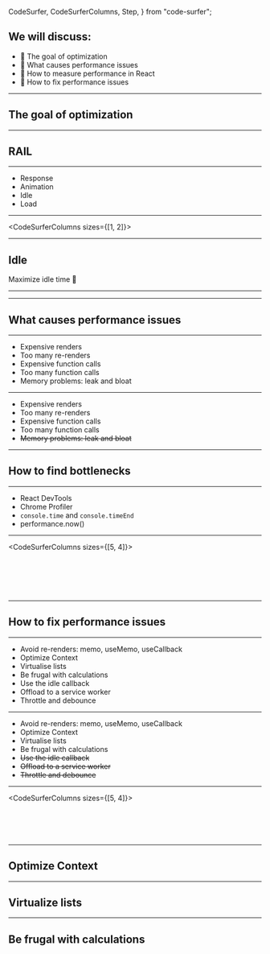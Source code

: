   CodeSurfer,
  CodeSurferColumns,
  Step,
} from "code-surfer";


## We will discuss:

- 🎯 The goal of optimization
- 🐛 What causes performance issues
- 📏 How to measure performance in React
- 🔧 How to fix performance issues

---

## The goal of optimization

---

## RAIL

---

- Response
- Animation
- Idle
- Load

---

<CodeSurferColumns sizes={[1, 2]}>

<Step title="Response" subtitle="Process events in under 50ms">

<ButtonWithDelay delay={50} />

<ButtonWithDelay delay={300} />

</Step>

<Step title="Animation" subtitle="Animation: produce a frame in 10 ms">

<AnimationWithLag interval={5} />

<AnimationWithLag interval={80} slow />

</Step>

</CodeSurferColumns>

---

## Idle
Maximize idle time 🤷

---

<CodeSurferColumns>

<Step title="Load" subtitle="Deliver content and become interactive in under 5 seconds">

<LoadContentWithDelay delay={2000}/>

<LoadContentWithDelay delay={6000} slow/>

</Step>

</CodeSurferColumns>

---

## What causes performance issues

---

- Expensive renders
- Too many re-renders
- Expensive function calls
- Too many function calls
- Memory problems: leak and bloat

---

- Expensive renders
- Too many re-renders
- Expensive function calls
- Too many function calls
- ~~Memory problems: leak and bloat~~

---

## How to find bottlenecks

---

- React DevTools
- Chrome Profiler
- `console.time` and `console.timeEnd`
- performance.now()

---

<CodeSurferColumns sizes={[5, 4]}>

<Step title="React DevTools">

```jsx 14:38 file=./src/ReactDevToolsExample.example.js
```

<ReactDevTools/>

</Step>

<Step title="React DevTools">

```jsx 1:12 file=./src/ReactDevToolsExample.example.js
```

<ReactDevTools/>

</Step>

<Step title="React DevTools" subtitle="Let's see what re-renders">

```jsx 14:38 file=./src/ReactDevToolsExample.example.js
```

<ReactDevTools/>

</Step>

<Step title="Chrome profiler">

```jsx file=./src/ChromeProfiler.example.js
```

<ChromeProfiler/>

</Step>

<Step title="console.time & console.timeEnd">

```jsx 1:12 file=./src/ConsoleTime.example.js
```

<ConsoleTime/>

</Step>

<Step title="performance.now()">

```jsx 1:12 file=./src/PerformanceNow.example.js
```

<PerformanceNow/>

</Step>

</CodeSurferColumns>

---

## How to fix performance issues

---

- Avoid re-renders: memo, useMemo, useCallback
- Optimize Context
- Virtualise lists
- Be frugal with calculations
- Use the idle callback
- Offload to a service worker
- Throttle and debounce

---

- Avoid re-renders: memo, useMemo, useCallback
- Optimize Context
- Virtualise lists
- Be frugal with calculations
- ~~Use the idle callback~~
- ~~Offload to a service worker~~
- ~~Throttle and debounce~~

---

<CodeSurferColumns sizes={[5, 4]}>

<Step title="Avoid re-renders">

```jsx 14:38 file=./src/AvoidRerenders.example.jsx
```

<AvoidRerenders/>

</Step>

<Step title="Avoid re-renders">

```jsx 1:12 file=./src/AvoidRerenders.example.jsx
```

<AvoidRerenders/>

</Step>

<Step title="Avoid re-renders" subtitle="Use the React.memo">

```jsx 1:12 file=./src/AvoidRerenders1.example.jsx
```

<AvoidRerenders1/>

</Step>

<Step title="Avoid re-renders" subtitle="Let's see if it helped">

```jsx 14:38 file=./src/AvoidRerenders1.example.jsx
```

<AvoidRerenders1/>

</Step>

<Step title="Avoid re-renders" subtitle="Use the useCallback">

```jsx 14:38 file=./src/AvoidRerenders2.example.jsx
```

<AvoidRerenders2/>

</Step>

</CodeSurferColumns>

---

## Optimize Context

---

## Virtualize lists

---

## Be frugal with calculations
